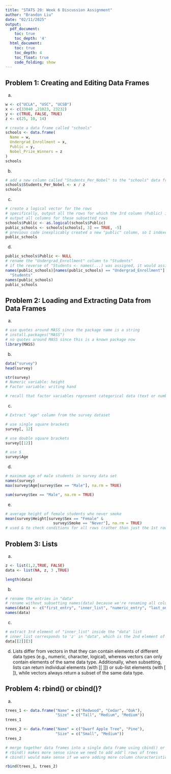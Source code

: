 ```yaml
---
title: "STATS 20: Week 6 Discussion Assignment"
author: "Brandon Liu"
date: "02/11/2025"
output:
  pdf_document:
    toc: true
    toc_depth: '4'
  html_document:
    toc: true
    toc_depth: 4
    toc_float: true
    code_folding: show
---
```

\newpage
## Problem 1: Creating and Editing Data Frames
(a)
```r
w <- c("UCLA", "USC", "UCSB")
x <- c(33040 ,21023, 23232)
y <- c(TRUE, FALSE, TRUE)
z <- c(25, 10, 14)

# create a data frame called "schools"
schools <- data.frame(
  Name = w,
  Undergrad_Enrollment = x,
  Public = y,
  Nobel_Prize_Winners = z
)
schools
```
(b)
```r
# add a new column called "Students_Per_Nobel" to the "schools" data frame
schools$Students_Per_Nobel <- x / z
schools
```
(c)
```r
# create a logical vector for the rows
# specifically, output all the rows for which the 3rd column (Public) is TRUE
# output all columns for these subsetted rows
schools$Public <- as.logical(schools$Public)
public_schools <- schools[schools[, 3] == TRUE, -5]
# previous code inexplicably created a new "public" column, so I indexed it out
public_schools
```
(d)
```r
public_schools$Public <- NULL
# rename the "Undergrad_Enrollment" column to "Students"
# if the reverse of "Students <- names(...) was assigned, it would assign the name to a new variable, instead of changing the data frame
names(public_schools)[names(public_schools) == "Undergrad_Enrollment"] <-
  "Students"
names(public_schools)
public_schools
```
\newpage
## Problem 2: Loading and Extracting Data from Data Frames
(a)
```r
# use quotes around MASS since the package name is a string
# install.packages("MASS")
# no quotes around MASS since this is a known package now
library(MASS)
```
(b)
```r
data("survey")
head(survey)
```
```r
str(survey)
# Numeric variable: height
# Factor variable: writing hand

# recall that factor variables represent categorical data (text or numbers that represent groups or levels)
```
(c)
```r
# Extract "age" column from the survey dataset

# use single square brackets
survey[, 12]
```
```r
# use double square brackets
survey[[12]]
```
```r
# use $
survey$Age
```
(d)
```r
# maximum age of male students in survey data set
names(survey)
max(survey$Age[survey$Sex == "Male"], na.rm = TRUE)
```
```r
sum(survey$Sex == "Male", na.rm = TRUE)
```
(e)
```r
# average height of female students who never smoke
mean(survey$Height[survey$Sex == "Female" &
                     survey$Smoke == "Never"], na.rm = TRUE)
# used & to check conditions for all rows (rather than just the 1st row)
```
\newpage
## Problem 3: Lists
(a)
```r
z <- list(1,2,TRUE, FALSE)
data <- list(NA, z, 3 ,TRUE)

length(data)
```
(b)
```r
# rename the entries in "data"
# rename without subsetting names(data) because we're renaming all columns
names(data) <- c("first_entry", "inner_list", "numeric_entry", "last_one")
names(data)
```
(c)
```r
# extract 3rd element of "inner_list" inside the "data" list
# inner_list corresponds to 'z' in "data", which is the 2nd element of the list
data[[2]][3]
```
(d)
Lists differ from vectors in that they can contain elements of different data types (e.g., numeric, character, logical), whereas vectors can only contain elements of the same data type. Additionally, when subsetting, lists can return individual elements (with [[ ]]) or sub-list elements (with [ ]), while vectors always return a subset of the same data type.

\newpage
## Problem 4: rbind() or cbind()?
(a)
```r
trees_1 <- data.frame("Name" = c("Redwood", "Cedar", "Oak"),
                      "Size" = c("Tall", "Medium", "Medium"))
trees_1
```
```r
trees_2 <- data.frame("Name" = c("Dwarf Apple Tree", "Pine"),
                      "Size" = c("Small", "Medium"))
trees_2
```
```r
# merge together data frames into a single data frame using cbind() or rbind()
# rbind() makes more sense since we need to add add'l rows of trees
# cbind() would make sense if we were adding more column characteristics (e.g., location, height)

rbind(trees_1, trees_2)
```